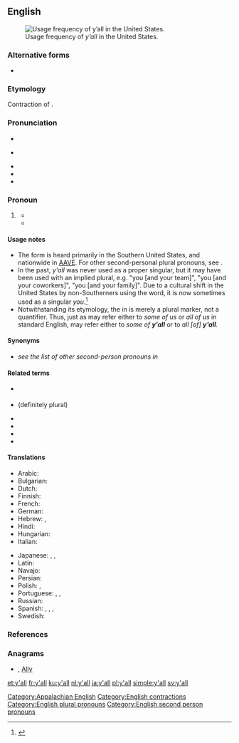 {{also|yall|ya'll}}
==English==
{{wikipedia}}
[[File:Y'allMap.jpg|thumb|Usage frequency of ''y’all'' in the United States.]]

===Alternative forms===
* {{l|en|you all}}

===Etymology===
Contraction of {{m|en|you all}}.

===Pronunciation===
* {{IPA|/jɔl/|lang=en}}
* {{a|cot-caught}} {{IPA|/jɑl/|lang=en}}
* {{audio|EN-y'all.ogg|Audio (Southern US)|lang=en}}
* {{rhymes|ɔːl|lang=en}}
* {{homophones|lang=en|yawl}}

===Pronoun===
{{en-pron|head=[[y]]'[[all]]}}

# {{lb|en|chiefly|US|dialect|Southern US}} {{non-gloss definition|[[plural|Plural]] form of '''[[you]]'''.}}
#* {{quote-book
|year=1987
|author=Judson D. Hale
|title=The education of a Yankee: an American memoir
|page=3
|passage=Much later, after dozens of the men had come up to me to shake my hand (with both of theirs) and say "'''Y'all''' come back soon, hear? ...}}
#* {{quote-book
|year=2007
|author=Roy Blount
|title=Long time leaving: dispatches from up South
|page=117
|passage=People in the South do indeed seem to be addressing a single person as "'''y'all'''." For instance, a restaurant patron might ask a waiter, "What '''y'all''' got for dessert tonight?" In that case, "'''y'all'''" refers collectively to the people who run the restaurant.}}

====Usage notes====
* The form {{m|en|y'all}} is heard primarily in the Southern United States, and nationwide in [[AAVE]]. For other second-personal plural pronouns, see '''{{m|en|you}}'''.
* In the past, ''y'all'' was never used as a proper singular, but it may have been used with an implied plural, e.g. "you [and your team]", "you [and your coworkers]", "you [and your family]". Due to a cultural shift in the United States by non-Southerners using the word, it is now sometimes used as a singular ''you''.<ref name="singular">{{cite-web|last=Okrent|first=Arika|date=2014-09-14|url=http://theweek.com/article/index/267886/can-yall-be-used-to-refer-to-a-single-person|title=Can y'all be used to refer to a single person?|work=The Week|publisher=The Week Publications|language=English|accessdate=2014-09-15}}</ref>
* Notwithstanding its etymology, the {{m|en|all}} in {{m|en|y'all}} is merely a plural marker, not a quantifier. Thus, just as {{m|en|us}} may refer either to ''some of us'' or ''all of us'' in standard English, {{m|en|y'all}} may refer either to ''some of '''y'all''''' or to ''all [of] '''y'all'''.''

====Synonyms====
* ''see the list of other second-person pronouns in'' '''{{m|en|you}}'''

====Related terms====
* {{l|en|y'all's}} {{qualifier|possessive}}
* {{l|en|all y'all}} (definitely plural)
* {{l|en|ya'll}}
* {{l|en|y'awl}}
* {{l|en|allyou}}
* {{l|en|ya}}

====Translations====
{{trans-top|plural of you}}
* Arabic: {{t|ar|أَنْتُم|m}}
* Bulgarian: {{t+|bg|вие}}
* Dutch: {{t+|nl|jullie}}
* Finnish: {{t+|fi|te}}
* French: {{t+|fr|vous}}
* German: {{t+|de|Ihr}}
* Hebrew: {{t+|he|אתם|tr=atem|sc=Hebr}}, {{t+|he|אתן|tr=aten|sc=Hebr}}
* Hindi: {{t|hi|तुम सब}}
* Hungarian: {{t+|hu|ti}}
* Italian: {{t|it|[[voi]] [[tutti]]}}
{{trans-mid}}
* Japanese: {{t|ja|貴方等|tr=[[あなたら]], anatatara}}, {{t+|ja|みんな|tr=minna}}, {{t|ja|貴方達|tr=[[あなたたち]], anatatachi}}
* Latin: {{t+|la|vos}}
* Navajo: {{t|nv|tʼáá ánółtso}}
* Persian: {{t+|fa|شُما|tr=ʃomā}}
* Polish: {{t|pl|panie}}, {{t+|pl|państwo}}
* Portuguese: {{t+|pt|vocês}}, {{qualifier|formal}} {{t|pt|os [[senhores]]}}, {{t|pt|as [[senhoras]]}}
* Russian: {{t+|ru|вы}}
* Spanish: {{qualifier|Spain, plural}} {{t+|es|vosotros}}, {{qualifier|Spain, objective}} {{t+|es|os}}, {{qualifier|plural formal, or Latin American plural}} {{t+|es|ustedes}}, {{qualifier|singular formal}} {{t+|es|usted}}
* Swedish: {{t+|sv|ni}}
{{trans-bottom}}

===References===
<references />

===Anagrams===
* {{l|en|ally}} , [[Ally#English|Ally]]

[[Category:Appalachian English]]
[[Category:English contractions]]
[[Category:English plural pronouns]]
[[Category:English second person pronouns]]

[[et:y'all]]
[[fr:y'all]]
[[ku:y'all]]
[[nl:y'all]]
[[ja:y'all]]
[[pl:y'all]]
[[simple:y'all]]
[[sv:y'all]]